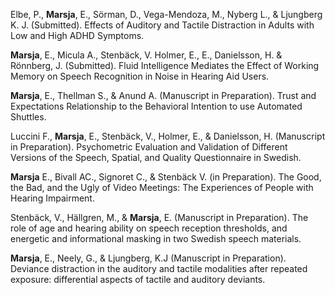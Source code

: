 Elbe, P., **Marsja**, E., Sörman, D., Vega-Mendoza, M., Nyberg L., & Ljungberg K. J. (Submitted). Effects of Auditory and Tactile Distraction in Adults with Low and High ADHD Symptoms.

**Marsja**, E., Micula A., Stenbäck, V. Holmer, E., E., Danielsson, H. & Rönnberg, J. (Submitted). Fluid Intelligence Mediates the Effect of Working Memory on Speech Recognition in Noise in Hearing Aid Users.

**Marsja**, E., Thellman S., & Anund A. (Manuscript in Preparation). Trust and Expectations Relationship to the Behavioral Intention to use Automated Shuttles.

Luccini F., **Marsja**, E., Stenbäck, V., Holmer, E., & Danielsson, H. (Manuscript in Preparation). Psychometric Evaluation and Validation of Different Versions of the Speech, Spatial, and Quality Questionnaire in Swedish.

**Marsja** E., Bivall AC., Signoret C., & Stenbäck V. (in Preparation). The Good, the Bad, and the Ugly of Video Meetings: The Experiences of People with Hearing Impairment. 

Stenbäck, V., Hällgren,  M., & **Marsja**, E. (Manuscript in Preparation). The role of age and hearing ability on speech reception thresholds, and energetic and informational masking in two Swedish speech materials.


**Marsja**, E., Neely, G., & Ljungberg, K.J (Manuscript in Preparation). Deviance distraction in the auditory and tactile modalities after repeated exposure: differential aspects of tactile and auditory deviants.
